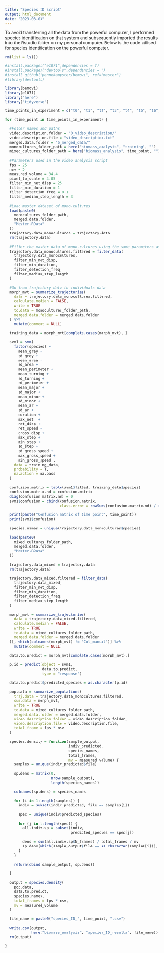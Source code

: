 ```yaml
---
title: "Species ID script"
output: html_document
date: "2023-03-03"
---
```


To avoid transferring all the data from the powerful computer, I performed species identification on that system and subsequently imported the results into the Rstudio folder on my personal computer. Below is the code utilised for species identification on the powerful computer.

```r
rm(list = ls())

#install.packages("e1071",dependencies = T)
#install.packages("devtools",dependencies = T)
#install_github("pennekampster/bemovi", ref="master")
#library(devtools)

library(bemovi)
library(e1071)
library("here")
library("tidyverse")

time_points_in_experiment = c("t0", "t1", "t2", "t3", "t4", "t5", "t6", "t7")

for (time_point in time_points_in_experiment) {
  
  #Folder names and paths
  video.description.folder = "0_video_description/"
  video.description.file = "video_description.txt"
  merged.data.folder = "5_merged_data/"
  monocultures_folder_path = here("biomass_analysis", "training", "")
  mixed_cultures_folder_path = here("biomass_analysis", time_point, "")
  
  #Parameters used in the video analysis script
  fps = 25
  nsv = 5
  measured_volume = 34.4
  pixel_to_scale = 4.05
  filter_min_net_disp = 25
  filter_min_duration = 1
  filter_detection_freq = 0.1
  filter_median_step_length = 3
  
  #Load master dataset of mono-cultures
  load(paste0(
    monocultures_folder_path,
    merged.data.folder,
    "Master.RData"
  ))
  trajectory.data_monocultures = trajectory.data
  rm(trajectory.data)
  
  #Filter the master data of mono-cultures using the same parameters as in the videos analysis script
  trajectory.data_monocultures.filtered = filter_data(
    trajectory.data_monocultures,
    filter_min_net_disp,
    filter_min_duration,
    filter_detection_freq,
    filter_median_step_length
  )
  
  #Go from trajectory data to individuals data
  morph_mvt = summarize_trajectories(
    data = trajectory.data_monocultures.filtered,
    calculate.median = FALSE,
    write = TRUE,
    to.data = monocultures_folder_path,
    merged.data.folder = merged.data.folder
  ) %>%
    mutate(comment = NULL)
  
  training_data = morph_mvt[complete.cases(morph_mvt), ]
  
  svm1 = svm(
    factor(species) ~
      mean_grey +
      sd_grey +
      mean_area +
      sd_area +
      mean_perimeter +
      mean_turning +
      sd_turning +
      sd_perimeter +
      mean_major +
      sd_major +
      mean_minor +
      sd_minor +
      mean_ar +
      sd_ar +
      duration +
      max_net  +
      net_disp +
      net_speed +
      gross_disp +
      max_step +
      min_step +
      sd_step +
      sd_gross_speed +
      max_gross_speed +
      min_gross_speed ,
    data = training_data,
    probability = T,
    na.action = na.pass
  )
  
  confusion.matrix = table(svm1$fitted, training_data$species)
  confusion.matrix.nd = confusion.matrix
  diag(confusion.matrix.nd) = 0
  svm1$confusion = cbind(confusion.matrix,
                         class.error = rowSums(confusion.matrix.nd) / rowSums(confusion.matrix))
  
  print(paste("Confusion matrix of time point", time_point))
  print(svm1$confusion)
  
  species.names = unique(trajectory.data_monocultures$species)
  
  load(paste0(
    mixed_cultures_folder_path,
    merged.data.folder,
    "Master.RData"
  ))
  
  trajectory.data_mixed = trajectory.data
  rm(trajectory.data)
  
  trajectory.data_mixed.filtered = filter_data(
    trajectory.data_mixed,
    filter_min_net_disp,
    filter_min_duration,
    filter_detection_freq,
    filter_median_step_length
  )
  
  morph_mvt = summarize_trajectories(
    data = trajectory.data_mixed.filtered,
    calculate.median = FALSE,
    write = TRUE,
    to.data = mixed_cultures_folder_path,
    merged.data.folder = merged.data.folder
  )[, which(colnames(morph_mvt) != "Col_manual")] %>%
    mutate(comment = NULL)
  
  data.to.predict = morph_mvt[complete.cases(morph_mvt),]
  
  p.id = predict(object = svm1,
                 data.to.predict,
                 type = "response")
  
  data.to.predict$predicted_species = as.character(p.id)
  
  pop.data = summarize_populations(
    traj.data = trajectory.data_monocultures.filtered,
    sum.data = morph_mvt,
    write = TRUE,
    to.data = mixed_cultures_folder_path,
    merged.data.folder = merged.data.folder,
    video.description.folder = video.description.folder,
    video.description.file = video.description.file,
    total_frame = fps * nsv
  )
  
  species.density = function(sample_output,
                             indiv_predicted,
                             species_names,
                             total_frames,
                             mv = measured_volume) {
    samples = unique(indiv_predicted$file)
    
    sp.dens = matrix(0,
                     nrow(sample_output),
                     length(species_names))
    
    colnames(sp.dens) = species_names
    
    for (i in 1:length(samples)) {
      indiv = subset(indiv_predicted, file == samples[i])
      
      spec = unique(indiv$predicted_species)
      
      for (j in 1:length(spec)) {
        all.indiv.sp = subset(indiv,
                              predicted_species == spec[j])
        
        dens = sum(all.indiv.sp$N_frames) / total_frames / mv
        sp.dens[which(sample_output$file == as.character(samples[i])), which(species_names == spec[j])] = dens
      }
    }
    
    return(cbind(sample_output, sp.dens))
    
  }
  
  output = species.density(
    pop.data,
    data.to.predict,
    species.names,
    total_frames = fps * nsv,
    mv = measured_volume
  )
  
  file_name = paste0("species_ID_", time_point, ".csv")
  
  write.csv(output,
            here("biomass_analysis", "species_ID_results", file_name))
  rm(output)
  
}
```